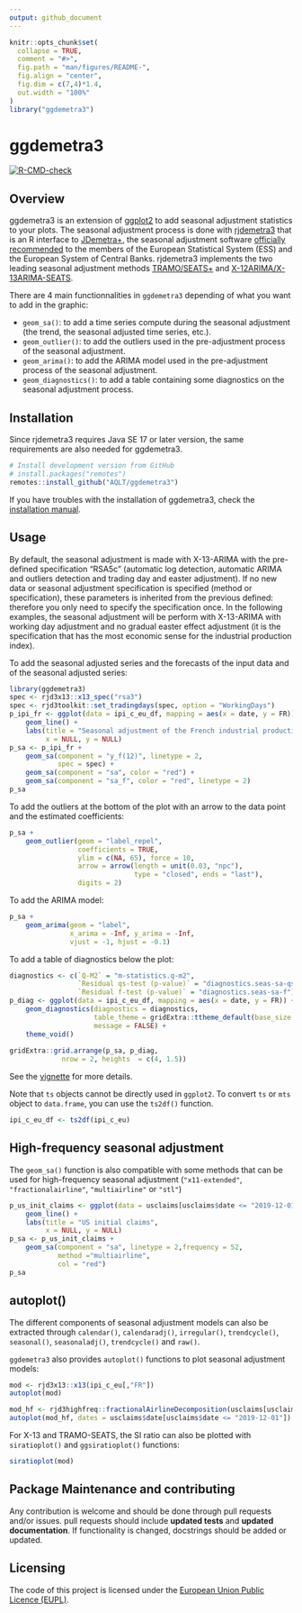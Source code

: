 ```yaml
---
output: github_document
---
```


<!-- README.md is generated from README.Rmd. Please edit that file -->

```r
knitr::opts_chunk$set(
  collapse = TRUE,
  comment = "#>",
  fig.path = "man/figures/README-",
  fig.align = "center",
  fig.dim = c(7,4)*1.4,
  out.width = "100%"
)
library("ggdemetra3")
```

# ggdemetra3 <img src="man/figures/logo.png" align="right" alt="" />

[![R-CMD-check](https://github.com/AQLT/ggdemetra3/workflows/R-CMD-check/badge.svg)](https://github.com/AQLT/ggdemetra3/actions)
<!-- [![CRAN_Status_Badge](http://www.r-pkg.org/badges/version/ggdemetra3)](https://cran.r-project.org/package=ggdemetra3) -->
<!-- [![CRAN last release](http://www.r-pkg.org/badges/last-release/ggdemetra3)](https://cran.r-project.org/package=ggdemetra3) -->
<!-- [![CRAN monthly downloads](http://cranlogs.r-pkg.org/badges/ggdemetra3?color=lightgrey)](https://cran.r-project.org/package=ggdemetra3) -->
<!-- [![CRAN downloads](http://cranlogs.r-pkg.org/badges/grand-total/ggdemetra3?color=lightgrey)](https://cran.r-project.org/package=ggdemetra3) -->

## Overview

ggdemetra3 is an extension of [ggplot2](https://github.com/tidyverse/ggplot2) to add seasonal adjustment statistics to your plots. 
The seasonal adjustment process is done with [rjdemetra3](https://github.com/rjdverse/rjdemetra3) that is an R interface to [JDemetra+](https://github.com/jdemetra/jdemetra-app), the seasonal adjustment software [officially recommended](https://ec.europa.eu/eurostat/cros/system/files/Jdemetra_%20release.pdf) to the members of the European Statistical System (ESS) and the European System of Central Banks. 
rjdemetra3 implements the two leading seasonal adjustment methods [TRAMO/SEATS+](http://gretl.sourceforge.net/tramo/tramo-seats.html) and [X-12ARIMA/X-13ARIMA-SEATS](https://www.census.gov/data/software/x13as.html).

There are 4 main functionnalities in `ggdemetra3` depending of what you want to add in the graphic:

- `geom_sa()`: to add a time series compute during the seasonal adjustment (the trend, the seasonal adjusted time series, etc.).  
- `geom_outlier()`: to add the outliers used in the pre-adjustment process of the seasonal adjustment.
- `geom_arima()`: to add the ARIMA model  used in the pre-adjustment process of the seasonal adjustment.
- `geom_diagnostics()`: to add a table containing some diagnostics on the seasonal adjustment process.

## Installation

Since rjdemetra3 requires Java SE 17 or later version, the same requirements are also needed for ggdemetra3.

```r
# Install development version from GitHub
# install.packages("remotes")
remotes::install_github("AQLT/ggdemetra3")
```

If you have troubles with the installation of ggdemetra3, check the [installation manual](https://github.com/rjdverse/rjdemetra/wiki/Installation-manual).

## Usage

By default, the seasonal adjustment is made with X-13-ARIMA with the pre-defined specification "RSA5c"  (automatic log detection, automatic ARIMA and outliers detection and trading day and easter adjustment). 
If no new data or seasonal adjustment specification is specified (method or specification), these parameters is inherited from the previous defined: therefore you only need to specify the specification once. 
In the following examples, the seasonal adjustment will be perform with X-13-ARIMA with working day adjustment and no gradual easter effect adjustment (it is the specification that has the most economic sense for the industrial production index).

To add the seasonal adjusted series and the forecasts of the input data and of the seasonal adjusted series:

```r
library(ggdemetra3)
spec <- rjd3x13::x13_spec("rsa3")
spec <- rjd3toolkit::set_tradingdays(spec, option = "WorkingDays")
p_ipi_fr <- ggplot(data = ipi_c_eu_df, mapping = aes(x = date, y = FR)) +
    geom_line() +
    labs(title = "Seasonal adjustment of the French industrial production index",
         x = NULL, y = NULL)
p_sa <- p_ipi_fr +
    geom_sa(component = "y_f(12)", linetype = 2,
            spec = spec) + 
    geom_sa(component = "sa", color = "red") +
    geom_sa(component = "sa_f", color = "red", linetype = 2)
p_sa
```

To add the outliers at the bottom of the plot with an arrow to the data point and the estimated coefficients:

```r
p_sa + 
    geom_outlier(geom = "label_repel",
                 coefficients = TRUE,
                 ylim = c(NA, 65), force = 10,
                 arrow = arrow(length = unit(0.03, "npc"),
                               type = "closed", ends = "last"),
                 digits = 2)
```

To add the ARIMA model:

```r
p_sa + 
    geom_arima(geom = "label",
               x_arima = -Inf, y_arima = -Inf, 
               vjust = -1, hjust = -0.1)
```

To add a table of diagnostics below the plot:

```r
diagnostics <- c(`Q-M2` = "m-statistics.q-m2",
                 `Residual qs-test (p-value)` = "diagnostics.seas-sa-qs",
                 `Residual f-test (p-value)` = "diagnostics.seas-sa-f")
p_diag <- ggplot(data = ipi_c_eu_df, mapping = aes(x = date, y = FR)) +
    geom_diagnostics(diagnostics = diagnostics,
                     table_theme = gridExtra::ttheme_default(base_size = 8),
                     message = FALSE) + 
    theme_void()
    
gridExtra::grid.arrange(p_sa, p_diag,
             nrow = 2, heights  = c(4, 1.5))
```


See the [vignette](https://aqlt.github.io/ggdemetra3/articles/ggdemetra3.html) for more details.

Note that `ts` objects cannot be directly used in `ggplot2`.
To convert `ts` or `mts` object to `data.frame`, you can use the `ts2df()` function.

```r
ipi_c_eu_df <- ts2df(ipi_c_eu)
```

## High-frequency seasonal adjustment

The `geom_sa()` function is also compatible with some methods that can be used for high-frequency seasonal adjustment (`"x11-extended"`, `"fractionalairline"`, `"multiairline"` or `"stl"`)

```r
p_us_init_claims <- ggplot(data = usclaims[usclaims$date <= "2019-12-01",], mapping = aes(x = date, y = `Initial claims`)) +
    geom_line() +
    labs(title = "US initial claims",
         x = NULL, y = NULL)
p_sa <- p_us_init_claims +
    geom_sa(component = "sa", linetype = 2,frequency = 52,
            method ="multiairline",
            col = "red") 
p_sa
```

## autoplot()

The different components of seasonal adjustment models can also be extracted through  `calendar()`, `calendaradj()`, `irregular()`, `trendcycle()`, `seasonal()`, `seasonaladj()`, `trendcycle()` and `raw()`.

`ggdemetra3` also provides `autoplot()` functions to plot seasonal adjustment models:

```r
mod <- rjd3x13::x13(ipi_c_eu[,"FR"])
autoplot(mod)

mod_hf <- rjd3highfreq::fractionalAirlineDecomposition(usclaims[usclaims$date <= "2019-12-01", "Initial claims"], period = 52)
autoplot(mod_hf, dates = usclaims$date[usclaims$date <= "2019-12-01"])
```

For X-13 and TRAMO-SEATS, the SI ratio can also be plotted with `siratioplot()` and `ggsiratioplot()` functions:

```r
siratioplot(mod)
```


## Package Maintenance and contributing

Any contribution is welcome and should be done through pull requests and/or issues.
pull requests should include **updated tests** and **updated documentation**. If functionality is changed, docstrings should be added or updated.


## Licensing

The code of this project is licensed under the [European Union Public Licence (EUPL)](https://joinup.ec.europa.eu/collection/eupl/eupl-text-eupl-12).
